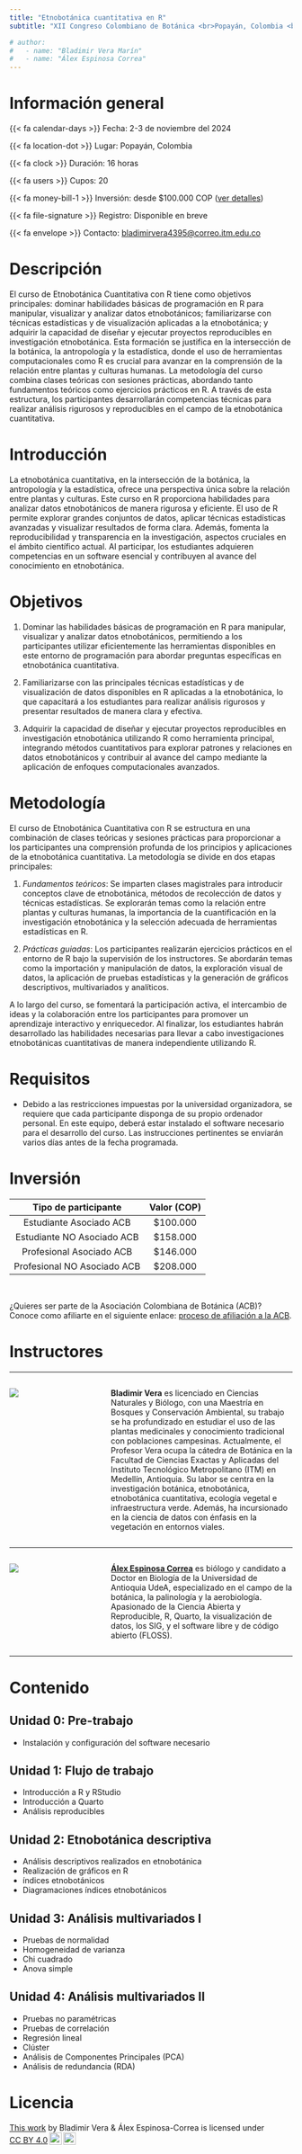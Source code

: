 ```yaml
---
title: "Etnobotánica cuantitativa en R"
subtitle: "XII Congreso Colombiano de Botánica <br>Popayán, Colombia <br>Noviembre 4 al 8 del 2024"

# author: 
#   - name: "Bladimir Vera Marín"
#   - name: "Álex Espinosa Correa"
---
```


# Información general

{{< fa calendar-days >}} Fecha: 2-3 de noviembre del 2024

{{< fa location-dot >}} Lugar: Popayán, Colombia

{{< fa clock >}} Duración: 16 horas

{{< fa users >}} Cupos: 20

{{< fa money-bill-1 >}} Inversión: desde $100.000 COP ([ver detalles](@sec-inversión))

{{< fa file-signature >}} Registro: Disponible en breve

{{< fa envelope >}} Contacto: [bladimirvera4395\@correo.itm.edu.co](mailto:bladimirvera4395@correo.itm.edu.co)

# Descripción

El curso de Etnobotánica Cuantitativa con R tiene como objetivos principales: dominar habilidades básicas de programación en R para manipular, visualizar y analizar datos etnobotánicos; familiarizarse con técnicas estadísticas y de visualización aplicadas a la etnobotánica; y adquirir la capacidad de diseñar y ejecutar proyectos reproducibles en investigación etnobotánica. Esta formación se justifica en la intersección de la botánica, la antropología y la estadística, donde el uso de herramientas computacionales como R es crucial para avanzar en la comprensión de la relación entre plantas y culturas humanas. La metodología del curso combina clases teóricas con sesiones prácticas, abordando tanto fundamentos teóricos como ejercicios prácticos en R. A través de esta estructura, los participantes desarrollarán competencias técnicas para realizar análisis rigurosos y reproducibles en el campo de la etnobotánica cuantitativa.

# Introducción

La etnobotánica cuantitativa, en la intersección de la botánica, la antropología y la estadística, ofrece una perspectiva única sobre la relación entre plantas y culturas. Este curso en R proporciona habilidades para analizar datos etnobotánicos de manera rigurosa y eficiente. El uso de R permite explorar grandes conjuntos de datos, aplicar técnicas estadísticas avanzadas y visualizar resultados de forma clara. Además, fomenta la reproducibilidad y transparencia en la investigación, aspectos cruciales en el ámbito científico actual. Al participar, los estudiantes adquieren competencias en un software esencial y contribuyen al avance del conocimiento en etnobotánica.

# Objetivos

1.  Dominar las habilidades básicas de programación en R para manipular, visualizar y analizar datos etnobotánicos, permitiendo a los participantes utilizar eficientemente las herramientas disponibles en este entorno de programación para abordar preguntas específicas en etnobotánica cuantitativa.

2.  Familiarizarse con las principales técnicas estadísticas y de visualización de datos disponibles en R aplicadas a la etnobotánica, lo que capacitará a los estudiantes para realizar análisis rigurosos y presentar resultados de manera clara y efectiva.

3.  Adquirir la capacidad de diseñar y ejecutar proyectos reproducibles en investigación etnobotánica utilizando R como herramienta principal, integrando métodos cuantitativos para explorar patrones y relaciones en datos etnobotánicos y contribuir al avance del campo mediante la aplicación de enfoques computacionales avanzados.

# Metodología

El curso de Etnobotánica Cuantitativa con R se estructura en una combinación de clases teóricas y sesiones prácticas para proporcionar a los participantes una comprensión profunda de los principios y aplicaciones de la etnobotánica cuantitativa. La metodología se divide en dos etapas principales:

1.  *Fundamentos teóricos*: Se imparten clases magistrales para introducir conceptos clave de etnobotánica, métodos de recolección de datos y técnicas estadísticas. Se explorarán temas como la relación entre plantas y culturas humanas, la importancia de la cuantificación en la investigación etnobotánica y la selección adecuada de herramientas estadísticas en R.

2.  *Prácticas guiadas*: Los participantes realizarán ejercicios prácticos en el entorno de R bajo la supervisión de los instructores. Se abordarán temas como la importación y manipulación de datos, la exploración visual de datos, la aplicación de pruebas estadísticas y la generación de gráficos descriptivos, multivariados y analíticos.

A lo largo del curso, se fomentará la participación activa, el intercambio de ideas y la colaboración entre los participantes para promover un aprendizaje interactivo y enriquecedor. Al finalizar, los estudiantes habrán desarrollado las habilidades necesarias para llevar a cabo investigaciones etnobotánicas cuantitativas de manera independiente utilizando R.

# Requisitos

-   Debido a las restricciones impuestas por la universidad organizadora, se requiere que cada participante disponga de su propio ordenador personal. En este equipo, deberá estar instalado el software necesario para el desarrollo del curso. Las instrucciones pertinentes se enviarán varios días antes de la fecha programada.

# Inversión {#sec-inversión}

|  **Tipo de participante**   | **Valor (COP)** |
|:---------------------------:|:---------------:|
|   Estudiante Asociado ACB   |    \$100.000    |
| Estudiante NO Asociado ACB  |    \$158.000    |
|  Profesional Asociado ACB   |    \$146.000    |
| Profesional NO Asociado ACB |    \$208.000    |

\

¿Quieres ser parte de la Asociación Colombiana de Botánica (ACB)?  
Conoce como afiliarte en el siguiente enlace: [proceso de afiliación a la ACB](https://congresobotanica.org/afiliacion-acb/).

# Instructores

***

::: columns
::: {.column width="25%"}
![](images/bladimir.jpg)
:::

::: {.column width="5%"}
:::

::: {.column width="70%"}
**Bladimir Vera** es licenciado en Ciencias Naturales y Biólogo, con una Maestría en Bosques y Conservación Ambiental, su trabajo se ha profundizado en estudiar el uso de las plantas medicinales y conocimiento tradicional con poblaciones campesinas. Actualmente, el Profesor Vera ocupa la cátedra de Botánica en la Facultad de Ciencias Exactas y Aplicadas del Instituto Tecnológico Metropolitano (ITM) en Medellín, Antioquia. Su labor se centra en la investigación botánica, etnobotánica, etnobotánica cuantitativa, ecología vegetal e infraestructura verde. Además, ha incursionado en la ciencia de datos con énfasis en la vegetación en entornos viales.
:::
:::

***

::: columns
::: {.column width="25%"}
![](images/alex.jpeg)
:::

::: {.column width="5%"}
:::

::: {.column width="70%"}
[**Álex Espinosa Correa**](http://alexespinosaco.github.io) es biólogo y candidato a Doctor en Biología de la Universidad de Antioquia UdeA, especializado en el campo de la botánica, la palinología y la aerobiología. Apasionado de la Ciencia Abierta y Reproducible, R, Quarto, la visualización de datos, los SIG, y el software libre y de código abierto (FLOSS).
:::
:::

***

# Contenido

## Unidad 0: Pre-trabajo

-   Instalación y configuración del software necesario

## Unidad 1: Flujo de trabajo

-   Introducción a R y RStudio
-   Introducción a Quarto
-   Análisis reproducibles

## Unidad 2: Etnobotánica descriptiva

-   Análisis descriptivos realizados en etnobotánica
-   Realización de gráficos en R
-   índices etnobotánicos
-   Diagramaciones índices etnobotánicos

## Unidad 3: Análisis multivariados I

-   Pruebas de normalidad
-   Homogeneidad de varianza
-   Chi cuadrado
-   Anova simple

## Unidad 4: Análisis multivariados II

-   Pruebas no paramétricas
-   Pruebas de correlación
-   Regresión lineal
-   Clúster
-   Análisis de Componentes Principales (PCA)
-   Análisis de redundancia (RDA)

# Licencia

<p xmlns:cc="http://creativecommons.org/ns#" ><a rel="cc:attributionURL" href="https://geobota.github.io/xii-ccb-etnobotanica/">This work</a> by <span property="cc:attributionName">Bladimir Vera & Álex Espinosa-Correa</span> is licensed under <a href="https://creativecommons.org/licenses/by/4.0/?ref=chooser-v1" target="_blank" rel="license noopener noreferrer" style="display:inline-block;">CC BY 4.0<img style="height:22px!important;margin-left:3px;vertical-align:text-bottom;" src="https://mirrors.creativecommons.org/presskit/icons/cc.svg?ref=chooser-v1" alt=""><img style="height:22px!important;margin-left:3px;vertical-align:text-bottom;" src="https://mirrors.creativecommons.org/presskit/icons/by.svg?ref=chooser-v1" alt=""></a></p>

